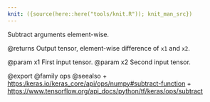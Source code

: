 ```yaml
---
knit: ({source(here::here("tools/knit.R")); knit_man_src})
---
```

Subtract arguments element-wise.

@returns
    Output tensor, element-wise difference of `x1` and `x2`.

@param x1 First input tensor.
@param x2 Second input tensor.

@export
@family ops
@seealso
+ <https:/keras.io/keras_core/api/ops/numpy#subtract-function>
+ <https://www.tensorflow.org/api_docs/python/tf/keras/ops/subtract>

